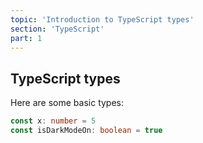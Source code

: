 ```yaml
---
topic: 'Introduction to TypeScript types'
section: 'TypeScript'
part: 1
---
```


## TypeScript types

Here are some basic types:

```typescript
const x: number = 5
const isDarkModeOn: boolean = true
```
